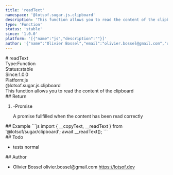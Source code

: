 ```yaml
---
title: 'readText'
namespace: '@lotsof.sugar.js.clipboard'
description: 'This function allows you to read the content of the clipboard'
type: 'Function'
status: 'stable'
since: '1.0.0'
platform: '[{"name":"js","description":""}]'
author: '{"name":"Olivier Bossel","email":"olivier.bossel@gmail.com","url":"https://lotsof.dev"}'
---
```

<div class="docmap-mdx">
# readText
<div class="_metas">
<div class="_type"><span class="_type-label">Type:</span><span class="_type-value">Function</span></div>
<div class="_status"><span class="_status-label">Status:</span><span class="_status-value -stable">stable</span></div>
<div class="_since"><span class="_since-label">Since:</span><span class="_since-value">1.0.0</span></div>
<div class="_platform"><span class="_platform-label">Platform:</span><span class="_platform-value -js">js</span></div>
</div>
<div class="_namespace">@lotsof.sugar.js.clipboard</div>
<div class="_description typo-lead typo-format">
This function allows you to read the content of the clipboard
</div>
<div class="_return">
## Return
<ol class="_list">
<li class="_item">
<span class="_default">-</span><span class="_type">Promise</span>
<p class="_description">A promise fullfilled when the content has been read correctly</p>
</li>
</ol>
</div>
<div class="_examples">
## Example
```js
import { __copyText, __readText } from '@lotsof/sugar/clipboard';
await __readText();
```
</div>
<div class="_todo">
## Todo
<ul class="_list">
<li class="_item">
<span class="_description">tests</span>
<span class="_priority -normal">normal</span>
</li>
</ul>
</div>
<div class="_author">
## Author
<ul class="_list">
<li class="_item">
<span class="_name">Olivier Bossel</span>
<span class="_email">olivier.bossel@gmail.com</span>
<a href="https://lotsof.dev" target="_blank" class="_url">https://lotsof.dev</a>
</li>
</ul>
</div>
</div>